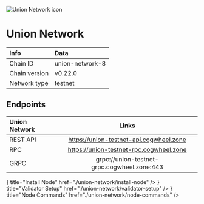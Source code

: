 
![Union Network icon](/icons/unionIcon.png)

# Union Network

| Info | Data |
| :------------      | :----------      |
| Chain ID           | union-network-8      |
| Chain version      | v0.22.0  |
| Network type       | testnet   |

## Endpoints

| Union Network         | Links                               |
| :------------      | :----------:                        |
| REST API           | https://union-testnet-api.cogwheel.zone      |
| RPC                | https://union-testnet-rpc.cogwheel.zone      |
| GRPC               | grpc://union-testnet-grpc.cogwheel.zone:443  |

<Cards>
  <Card
    icon={<ChevronRightIcon />}
    title="Install Node"
    href="./union-network/install-node"
  />
  <Card
    icon={<ChevronRightIcon />}
    title="Validator Setup"
    href="./union-network/validator-setup"
  />
  <Card
    icon={<ChevronRightIcon />}
    title="Node Commands"
    href="./union-network/node-commands"
  />
</Cards>
